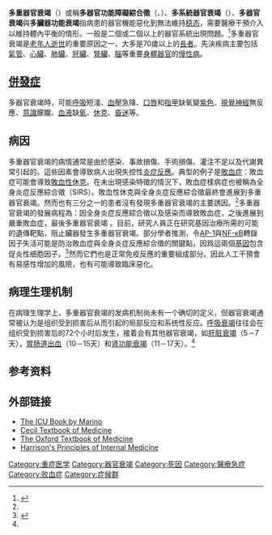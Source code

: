 {{medical}}
{{Infobox disease
| Name           = 多重器官衰竭（Multiple organ dysfunction syndrome ）
| Image          = 
| Caption        = 
| DiseasesDB     = 
| ICD10          = 
| ICD9           = {{ICD9|995.92}}
| ICDO           = 
| OMIM           = 
| MedlinePlus    = 
| eMedicineSubj  = med
| eMedicineTopic = 3372
| MeshID         = D009102
}}
'''多重器官衰竭'''（{{lang-en|Multiple organ failure}}）或稱'''多器官功能障礙綜合徵'''（{{lang-en|Multiple organ dysfunction syndrome}}、{{lang|en|MODS}}）、'''多系統器官衰竭'''（{{lang-en|Multiple-system organ failure}}）、'''多器官衰竭'''與'''多臟器功能衰竭'''指病患的器官機能惡化到無法維持[[稳态|稳态]]，需要醫療干預介入以維持體內平衡的情形。一般是二個或二個以上的器官系統出現問題。<ref name="Irwin-Rippe">{{cite book|url=http://www.lww.com/product/?0-7817-3548-3|title=Intensive Care Medicine|author=Irwin|author2=Rippe|last-author-amp=yes|archivedate=2005-11-07|deadurl=yes|archiveurl=https://web.archive.org/web/20051107202505/http://www.lww.com/product/?0-7817-3548-3|access-date=2017-05-17}}</ref>多重器官衰竭是[[老年人|老年人]][[逝世|逝世]]的重要原因之一，大多是70歲以上的[[長者|長者]]。先決疾病主要包括[[氣管|氣管]]、[[心臟|心臟]]、[[肺臟|肺臟]]、[[肝臟|肝臟]]、[[腎臟|腎臟]]、[[腦|腦]]等重要[[身體|身體]][[器官|器官]]的[[慢性病|慢性病]]。

==[[併發症|併發症]]==
多器官衰竭時，可能[[呼吸|呼吸]]短淺、[[血壓|血壓]]急降、[[唇|口唇]]和[[指甲|指甲]]缺氧變[[紫色|紫色]]、[[視覺|視覺]][[神經|神經]]無反應、[[意識|意識]]朦朧、[[血液|血液]]缺[[氧|氧]]、[[休克|休克]]、[[昏迷|昏迷]]等。

==病因==
多重器官衰竭的病情通常是由於感染、事故損傷、手術損傷、灌注不足以及代謝異常引起的。這些因素會導致病人出現失控性[[炎症反應|炎症反應]]。典型的例子是[[敗血症|敗血症]]：敗血症可能會導致[[敗血性休克|敗血性休克]]。在未出現感染特徵的情況下，敗血症樣病症也被稱為全身炎症反應綜合徵（SIRS）。敗血性休克與全身炎症反應綜合徵最終會進展到多重器官衰竭。然而也有三分之一的患者沒有發現多重器官衰竭的主要誘因。<ref name="Irwin-Rippe"/>多重器官衰竭的發展病程為：因全身炎症反應綜合徵以及感染而導致敗血症，之後進展到嚴重敗血症，最後多重器官衰竭 。目前，研究人員正在研究基因治療所需的可能的遺傳靶點，阻止臟器發生多重器官衰竭。部分學者推測，令[[AP-1转录因子|AP-1]]與[[NF-κB|NF-κB]]轉錄因子失活可能是防治敗血症與全身炎症反應綜合徵的關鍵點，因爲這兩個[[基因|基因]]包含促炎性细胞因子。<ref>{{cite journal |vauthors=Matsuda N, Hattori Y |title=Systemic inflammatory response syndrome (SIRS): molecular pathophysiology and gene therapy |journal=J. Pharmacol. Sci. |volume=101 |issue=3 |pages=189–98 |year=2006 |pmid=16823257 |doi=10.1254/jphs.CRJ06010X}}</ref>然而它們也是正常免疫反應的重要組成部分。因此人工干預會有易感性增加的風險，也有可能導致臨床惡化。

==病理生理机制==
在病理生理学上，多重器官衰竭的发病机制尚未有一个确切的定义，但器官衰竭通常被认为是组织受到损害后从而引起的局部反应和系统性反应。[[呼吸衰竭|呼吸衰竭]]往往会在组织受到损害后的72个小时后发生，接着会有其他器官衰竭，如[[肝衰竭|肝脏衰竭]]（5－7天），[[消化道出血|胃肠道出血]]（10－15天）和[[腎功能衰竭|肾功能衰竭]]（11－17天）。<ref name="Irwin-Rippe"/>

==参考资料==
{{Reflist}}

==外部链接==
* [https://web.archive.org/web/20060422151531/http://www.lww.com/product/?0-683-05565-8 The ICU Book by Marino]
* [https://web.archive.org/web/20100616010430/http://www.cecilmedicine.com/buy.cfm?book=goldman Cecil Textbook of Medicine]
* [https://web.archive.org/web/20060923174110/http://www.oup.com/us/catalog/general/subject/Medicine/PrimaryCare/?ci=0192629220&view=usa The Oxford Textbook of Medicine]
* [https://web.archive.org/web/20120804162006/http://books.mcgraw-hill.com/medical/harrisons/ Harrison's Principles of Internal Medicine]
{{Medical resources
| DiseasesDB      = 
| ICD10           = 
| ICD9            = 
| ICDO            = 
| OMIM            = 
| MedlinePlus     = 
| eMedicineSubj   = med
| eMedicineTopic  = 3372
| MeshID          = D009102
| SNOMED CT       = 57653000
}}
{{重症醫學}}
{{Organ failure}}
{{Authority control}}
[[Category:重症医学|Category:重症医学]]
[[Category:器官衰竭|Category:器官衰竭]]
[[Category:死因|Category:死因]]
[[Category:醫療急症|Category:醫療急症]]
[[Category:败血症|Category:败血症]]
[[Category:症候群|Category:症候群]]